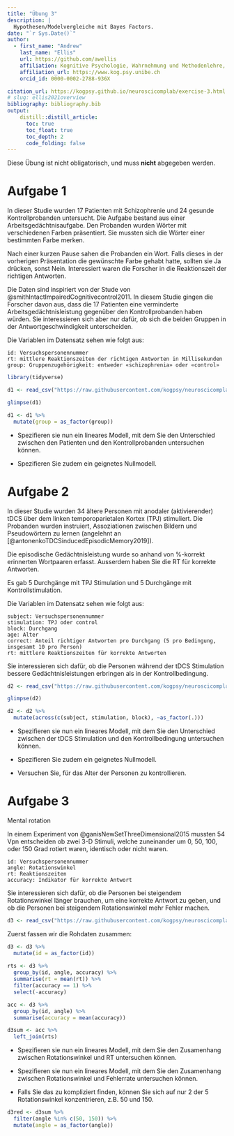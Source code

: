 ```yaml
---
title: "Übung 3"
description: |
  Hypothesen/Modelvergleiche mit Bayes Factors.
date: "`r Sys.Date()`"
author:
  - first_name: "Andrew"
    last_name: "Ellis"
    url: https://github.com/awellis
    affiliation: Kognitive Psychologie, Wahrnehmung und Methodenlehre, Universität Bern 
    affiliation_url: https://www.kog.psy.unibe.ch
    orcid_id: 0000-0002-2788-936X

citation_url: https://kogpsy.github.io/neuroscicomplab/exercise-3.html
# slug: ellis2021overview
bibliography: bibliography.bib
output: 
    distill::distill_article:
      toc: true
      toc_float: true
      toc_depth: 2
      code_folding: false
---
```



:::fyi
Diese Übung ist nicht obligatorisch, und muss **nicht** abgegeben werden.
:::



# Aufgabe 1

In dieser Studie wurden 17 Patienten mit Schizophrenie und 24 gesunde Kontrollprobanden untersucht. Die Aufgabe bestand aus einer Arbeitsgedächtnisaufgabe. Den Probanden wurden Wörter mit verschiedenen Farben präsentiert. Sie mussten sich die Wörter einer bestimmten Farbe merken. 

Nach einer kurzen Pause sahen die Probanden ein Wort. Falls dieses in der vorherigen Präsentation die gewünschte Farbe gehabt hatte, sollten sie Ja drücken, sonst Nein. Interessiert waren die Forscher in die Reaktionszeit der richtigen Antworten. 

Die Daten sind inspiriert von der Stude von @smithIntactImpairedCognitivecontrol2011. In diesem Studie gingen die Forscher davon aus, dass die 17 Patienten eine verminderte Arbeitsgedächtnisleistung gegenüber den Kontrollprobanden haben würden.  Sie interessieren sich aber nur dafür, ob sich die beiden Gruppen in der Antwortgeschwindigkeit unterscheiden.

Die Variablen im Datensatz sehen wie folgt aus:

```
id: Versuchspersonennummer
rt: mittlere Reaktionszeiten der richtigen Antworten in Millisekunden
group: Gruppenzugehörigkeit: entweder «schizophrenia» oder «control»
```


```r
library(tidyverse)
```

```r
d1 <- read_csv("https://raw.githubusercontent.com/kogpsy/neuroscicomplab/main/data/schizophrenia-wm.csv")
```

```r
glimpse(d1)
```

```r
d1 <- d1 %>%
  mutate(group = as_factor(group))
```




:::exercise
- Spezifieren sie nun ein lineares Modell, mit dem Sie den Unterschied zwischen den Patienten und den Kontrollprobanden untersuchen können.

- Spezifieren Sie zudem ein geignetes Nullmodell.
:::





# Aufgabe 2

In dieser Studie wurden 34 ältere Personen mit anodaler (aktivierender) tDCS über dem linken temporoparietalen Kortex (TPJ) stimuliert. Die Probanden wurden instruiert, Assoziationen zwischen Bildern und Pseudowörtern zu lernen (angelehnt an [@antonenkoTDCSinducedEpisodicMemory2019]).

Die episodische Gedächtnisleistung wurde so anhand von %-korrekt erinnerten Wortpaaren erfasst. Ausserdem haben Sie die RT für korrekte Antworten.

Es gab 5 Durchgänge mit TPJ Stimulation und 5 Durchgänge mit Kontrollstimulation.

Die Variablen im Datensatz sehen wie folgt aus:

```
subject: Versuchspersonennummer
stimulation: TPJ oder control
block: Durchgang
age: Alter
correct: Anteil richtiger Antworten pro Durchgang (5 pro Bedingung, insgesamt 10 pro Person)
rt: mittlere Reaktionszeiten für korrekte Antworten
```

Sie interessieren sich dafür, ob die Personen während der tDCS Stimulation bessere Gedächtnisleistungen erbringen als in der Kontrollbedingung.


```r
d2 <- read_csv("https://raw.githubusercontent.com/kogpsy/neuroscicomplab/main/data/tdcs-tpj.csv")
```


```r
glimpse(d2)
```

```r
d2 <- d2 %>% 
  mutate(across(c(subject, stimulation, block), ~as_factor(.)))
```



:::exercise
- Spezifieren sie nun ein lineares Modell, mit dem Sie den Unterschied zwischen der tDCS Stimulation und den Kontrollbedingung untersuchen können.

- Spezifieren Sie zudem ein geignetes Nullmodell.

- Versuchen Sie, für das Alter der Personen zu kontrollieren.
:::




# Aufgabe 3

Mental rotation


In einem Experiment von @ganisNewSetThreeDimensional2015 mussten 54 Vpn entscheiden ob zwei 3-D Stimuli, welche zuneinander um 0, 50, 100, oder 150 Grad rotiert waren, identisch oder nicht waren.



```
id: Versuchspersonennummer
angle: Rotationswinkel
rt: Reaktionszeiten
accuracy: Indikator für korrekte Antwort
```

Sie interessieren sich dafür, ob die Personen bei steigendem Rotationswinkel länger brauchen, um eine korrekte Antwort zu geben, und ob die Personen bei steigendem Rotationswinkel mehr Fehler machen.


```r
d3 <- read_csv("https://raw.githubusercontent.com/kogpsy/neuroscicomplab/main/data/mental-rotation.csv")
```


Zuerst fassen wir die Rohdaten zusammen:

```r
d3 <- d3 %>% 
  mutate(id = as_factor(id))
  
rts <- d3 %>% 
  group_by(id, angle, accuracy) %>% 
  summarise(rt = mean(rt)) %>% 
  filter(accuracy == 1) %>% 
  select(-accuracy)

acc <- d3 %>% 
  group_by(id, angle) %>% 
  summarise(accuracy = mean(accuracy))
```

```r
d3sum <- acc %>% 
  left_join(rts)
```

:::exercise
- Spezifieren sie nun ein lineares Modell, mit dem Sie den Zusamenhang zwischen Rotationswinkel und RT untersuchen können.

- Spezifieren sie nun ein lineares Modell, mit dem Sie den Zusamenhang zwischen Rotationswinkel und Fehlerrate untersuchen können.

- Falls Sie das zu kompliziert finden, können Sie sich auf nur 2 der 5 Rotationswinkel konzentrieren, z.B. 50 und 150.
:::

```r
d3red <- d3sum %>% 
  filter(angle %in% c(50, 150)) %>% 
  mutate(angle = as_factor(angle))
```

